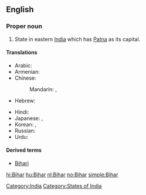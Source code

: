 {{also|bihar}}
==English==
{{wikipedia}}

===Proper noun===
{{en-proper noun}}

# State in eastern [[India]] which has [[Patna]] as its capital.

====Translations====
{{trans-top|Bihar}}
* Arabic: {{t|ar|بيهار|m|tr=biihaar|sc=Arab}}
* Armenian: {{t|hy|Բիհար|tr=Bihar|sc=Armn}}
* Chinese:
*: Mandarin: {{t|zh|比哈爾邦|sc=Hani}},  {{t|zh|比哈尔邦|tr=Bǐhā'ěr-bāng|sc=Hani}}
* Hebrew: {{t|he|ביהר|sc=Hebr}}
{{trans-mid}}
* Hindi: {{t|hi|बिहार|tr=bihār|sc=Deva}}
* Japanese: {{t|ja|ビハール州|tr=Bihāru-shū|sc=Jpan}},  {{t|ja|ビハール|tr=Bihāru|sc=Jpan}}
* Korean: {{t|ko|비하르 주|tr=Bihareu ju|sc=Kore}},  {{t|ko|비하르|tr=Bihareu|sc=Kore}}
* Russian: {{t|ru|Бихар|m|tr=Bixár|sc=Cyrl}}
* Urdu: {{t|ur|بہار|tr=bihār|sc=ur-Arab}}
{{trans-bottom}}

====Derived terms====
* [[Bihari]]

[[Category:India]]
[[Category:States of India]]

[[hi:Bihar]]
[[hu:Bihar]]
[[nl:Bihar]]
[[no:Bihar]]
[[simple:Bihar]]
